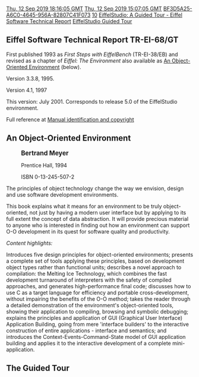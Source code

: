 [[Property:modification_date|Thu, 12 Sep 2019 18:16:05 GMT]]
[[Property:publication_date|Thu, 12 Sep 2019 15:07:05 GMT]]
[[Property:uuid|BF3D5A25-A6C0-4645-956A-82807C41F073]]
[[Property:weight|10]]
[[Property:title|EiffelStudio: A Guided Tour - Eiffel Software Technical Report]]
[[Property:link_title|EiffelStudio Guided Tour]]

{{UnderConstruction|PLACE HOLDER FOR WORK IN PROGRESS}}

==Eiffel Software Technical Report TR-EI-68/GT ==

First published 1993 as ''First Steps with EiffelBench'' (TR-EI-38/EB) and revised as a chapter of ''Eiffel: The Environment''  also available as [[#An_Object-Oriented_Environment|An Object-Oriented Environment]] (below). 

Version 3.3.8, 1995.

Version 4.1, 1997

This version: July 2001. Corresponds to release 5.0 of the EiffelStudio environment.

Full reference at [[/eiffelstudio/Manual_identification_and_copyright|Manual identification and copyright]]

==An Object-Oriented Environment ==

:<big>'''Bertrand Meyer'''</big>

:Prentice Hall, 1994 

:ISBN 0-13-245-507-2

The principles of object technology change the way we envision, design and use software development environments.

This book explains what it means for an environment to be truly object-oriented, not just by having a modern user interface but by applying to its full extent the concept of data abstraction. It will provide precious material to anyone who is interested in finding out how an environment can support O-O development in its quest for software quality and productivity.

''Content highlights: ''

Introduces five design principles for object-oriented environments; presents a complete set of tools applying these principles, based on development object types rather than functional units; describes a novel approach to compilation: the Melting Ice Technology, which combines the fast development turnaround of interpreters with the safety of compiled approaches, and generates high-performance final code; discusses how to use C as a target language for efficiency and portable cross-development, without impairing the benefits of the O-O method; takes the reader through a detailed demonstration of the environment's object-oriented tools, showing their application to compiling, browsing and symbolic debugging; explains the principles and application of GUI (Graphical User Interface) Application Building, going from mere 'interface builders' to the interactive construction of entire applications - interface and semantics; and introduces the Context-Events-Command-State model of GUI application building and applies it to the interactive development of a complete mini-application.

==The Guided Tour==

{{Note|The Guided Tour to EiffelStudio [[/doc/eiffelstudio/EiffelStudio_tutorials|starts here]]}}
